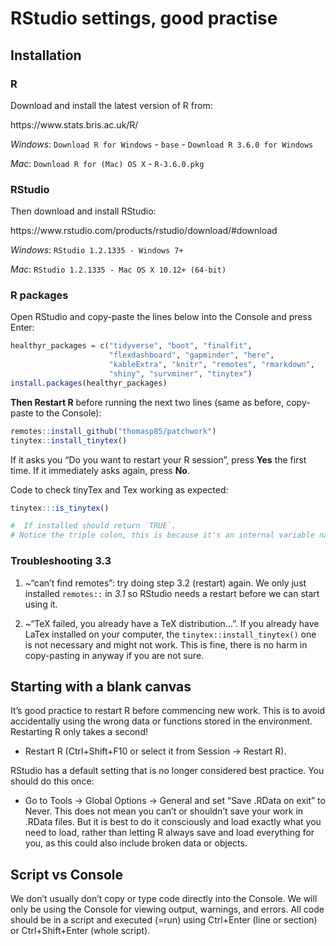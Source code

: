 # RStudio settings, good practise {#install}
\index{RStudio@\textbf{RStudio}}


## Installation
\index{RStudio@\textbf{RStudio}!installation}

### R
\index{RStudio@\textbf{RStudio}!base R}

Download and install the latest version of R from:

https://www.stats.bris.ac.uk/R/

*Windows*: `Download R for Windows` - `base` - `Download R 3.6.0 for Windows`

*Mac*: `Download R for (Mac) OS X` - `R-3.6.0.pkg`

### RStudio

Then download and install RStudio:

https://www.rstudio.com/products/rstudio/download/#download

*Windows*: `RStudio 1.2.1335 - Windows 7+`

*Mac*: `RStudio 1.2.1335 - Mac OS X 10.12+ (64-bit)`

### R packages
\index{RStudio@\textbf{RStudio}!R packages}

Open RStudio and copy-paste the lines below into the Console and press Enter:

```r
healthyr_packages = c("tidyverse", "boot", "finalfit", 
                      "flexdashboard", "gapminder", "here", 
                      "kableExtra", "knitr", "remotes", "rmarkdown", 
                      "shiny", "survminer", "tinytex")
install.packages(healthyr_packages)

```

**Then Restart R** before running the next two lines (same as before, copy-paste to the Console):

```r

remotes::install_github("thomasp85/patchwork")
tinytex::install_tinytex()

```

If it asks you "Do you want to restart your R session", press **Yes** the first time. If it immediately asks again, press **No**.

Code to check tinyTex and Tex working as expected:

```r

tinytex:::is_tinytex()

#  If installed should return `TRUE`.
# Notice the triple colon, this is because it's an internal variable name.

```

### Troubleshooting 3.3
<!-- Definitely want to make this version specific? -->
\index{RStudio@\textbf{RStudio}!Troubleshooting}

1. ~"can't find remotes": try doing step 3.2 (restart) again.
We only just installed `remotes::` in *3.1* so RStudio needs a restart before we can start using it.

2. ~"TeX failed, you already have a TeX distribution...". 
If you already have LaTex installed on your computer, the `tinytex::install_tinytex()` one is not necessary and might not work.  This is fine, there is no harm in copy-pasting in anyway if you are not sure.


## Starting with a blank canvas

It's good practice to restart R before commencing new work.
This is to avoid accidentally using the wrong data or functions stored in the environment.  
Restarting R only takes a second!

* Restart R (Ctrl+Shift+F10 or select it from Session -> Restart R).

RStudio has a default setting that is no longer considered best practice. You should do this once:

* Go to Tools -> Global Options -> General and set "Save .RData on exit" to Never. 
This does not mean you can't or shouldn't save your work in .RData files. 
But it is best to do it consciously and load exactly what you need to load, rather than letting R always save and load everything for you, as this could also include broken data or objects.

## Script vs Console
\index{RStudio@\textbf{RStudio}!script}
\index{RStudio@\textbf{RStudio}!console}

We don't usually don't copy or type code directly into the Console. 
We will only be using the Console for viewing output, warnings, and errors. 
All code should be in a script and executed (=run) using Ctrl+Enter (line or section) or Ctrl+Shift+Enter (whole script). 
